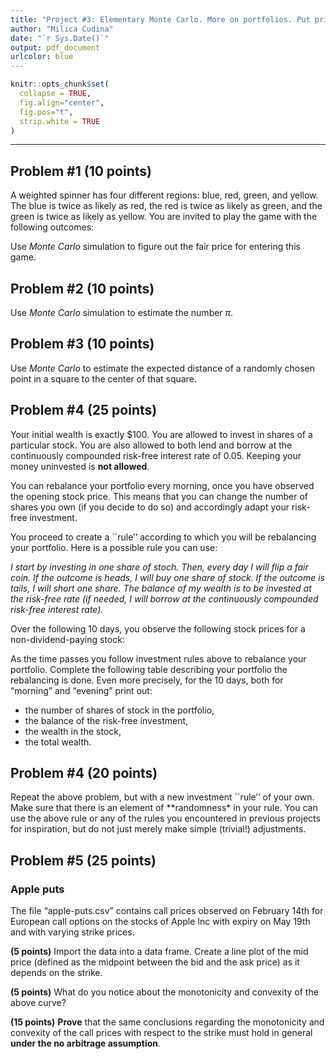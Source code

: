 ```yaml
---
title: "Project #3: Elementary Monte Carlo. More on portfolios. Put prices."
author: "Milica Cudina"
date: "`r Sys.Date()`"
output: pdf_document
urlcolor: blue
---
```

<!-- The author of this template is Dr. Gordan Zitkovic.-->
<!-- The code chunk below contains some settings that will  -->
<!-- make your R code look better in the output pdf file.  -->
<!-- If you are curious about what each option below does, -->
<!-- go to https://yihui.org/knitr/options/ -->
<!-- If not, feel free to disregard everything ...  -->
```r
knitr::opts_chunk$set(
  collapse = TRUE,
  fig.align="center",
  fig.pos="t",
  strip.white = TRUE
)
```
<!-- ... down to here. -->

---

## Problem #1 **(10 points)**
A weighted spinner has four different regions: blue, red, green, and yellow. The blue is twice as likely as red, the red is twice as likely as green, and the green is twice as likely as yellow. You are invited to play the game with the following outcomes:
\begin{itemize}
\item[$\bullet$] if the spinner lands on blue, you lose \$5;
\item[$\bullet$] if the spinner lands on red, you win \$2; 
\item[$\bullet$] if the spinner lands on green, you win \$10; 
\item[$\bullet$] if the spinner lands on yellow, you win \$20. 
\end{itemize}

Use *Monte Carlo* simulation to figure out the fair price for entering this game. 

## Problem #2 (10 points)
Use *Monte Carlo* simulation to estimate the number $\pi$. 

## Problem #3 (10 points)
Use *Monte Carlo* to estimate the expected distance of a randomly chosen point in a square to the center of that square. 

## Problem #4 (25 points)
Your initial wealth is exactly \$100. You are allowed to invest in
shares of a particular stock. You are also allowed to both lend and
borrow at the continuously compounded risk-free interest rate of
0.05. Keeping your money uninvested is **not allowed**.

You can rebalance your portfolio every morning, once you have observed
the opening stock price. This means that you can change the number of
shares you own (if you decide to do so) and accordingly adapt your
risk-free investment.

You proceed to create a ``rule'' according to which you will be
rebalancing your portfolio. Here is a possible rule you can use:

*I start by investing in one share of stoch. Then, every day I will flip a fair coin. If the outcome is heads, I will buy one share of stock. If the outcome is tails, I will
  short one share. The balance of my wealth is to be invested at the
  risk-free rate (if needed, I will borrow at the continuously
  compounded risk-free interest rate).*

Over the following 10 days, you observe the following stock prices for a non-dividend-paying stock:

\medskip

\begin{tabular}{|c|c|c|c|c|c|c|c|c|c|c|c|}
\hline
{\bf Day} & 0 & 1 & 2 & 3 & 4 & 5 & 6 & 7 & 8 & 9 & 10 \\
\hline
{\bf Stock price} &100 & 80 & 64 & 80 & 64 & 80 & 100 & 80 & 64 & 80 & 100 \\
\hline
\end{tabular}

\medskip

As the time passes you follow investment rules above to rebalance your portfolio. Complete the following table describing your portfolio \textbf{just before and just after} the rebalancing is done. 
Even more precisely, for the $10$ days, both for "morning" and "evening" print out:

* the number of shares of stock in the portfolio, 
* the balance of the risk-free investment, 
* the wealth in the stock, 
* the total wealth. 

## Problem #4 (20 points)
Repeat the above problem, but with a new investment ``rule'' of your own. Make sure that there is an element of **randomness* in your rule. You can use the above rule or any of the rules you encountered in previous projects for inspiration, but do not just merely make simple (trivial!) adjustments.

## Problem #5 (25 points)
### Apple puts
The file "apple-puts.csv" contains call prices observed on February 14th for European call options on the stocks of Apple Inc with expiry on May 19th and with varying strike prices. 

**(5 points)**
Import the data into a data frame. Create a line plot of the mid price (defined as the midpoint between the bid and the ask price) as it depends on the strike. 

**(5 points)**
What do you notice about the monotonicity and convexity of the above curve? 

**(15 points)**
**Prove** that the same conclusions regarding the monotonicity and convexity of the call prices with respect to the strike must hold in general **under the no arbitrage assumption**. 


